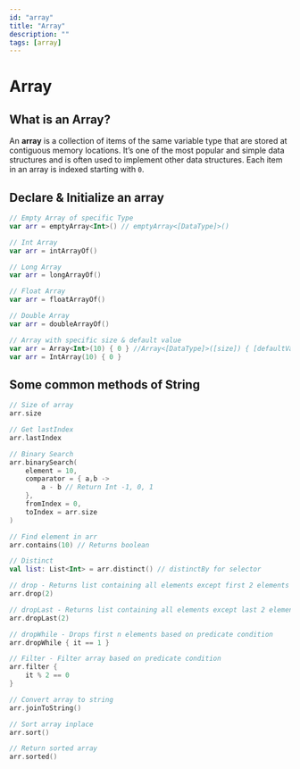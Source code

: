 ```yaml
---
id: "array"
title: "Array"
description: ""
tags: [array]
---
```



# Array

## What is an Array?

An **array** is a collection of items of the same variable type that are stored at contiguous memory locations. It’s one of the most popular and simple data structures and is often used to implement other data structures. Each item in an array is indexed starting with `0`.

## Declare & Initialize an array

<Tabs>
<TabItem value="kotlin" label="Kotlin">
<SolutionAuthor name="@msvhora"/>

```kt
// Empty Array of specific Type
var arr = emptyArray<Int>() // emptyArray<[DataType]>()

// Int Array
var arr = intArrayOf()

// Long Array
var arr = longArrayOf()

// Float Array
var arr = floatArrayOf()

// Double Array
var arr = doubleArrayOf()

// Array with specific size & default value
var arr = Array<Int>(10) { 0 } //Array<[DataType]>([size]) { [defaultValue] }
var arr = IntArray(10) { 0 }
```
</TabItem>
</Tabs>


## Some common methods of String

<Tabs>
<TabItem value="kotlin" label="Kotlin">
<SolutionAuthor name="@msvhora"/>

```kt
// Size of array
arr.size

// Get lastIndex
arr.lastIndex

// Binary Search
arr.binarySearch(
    element = 10,
    comparator = { a,b ->
        a - b // Return Int -1, 0, 1
    },
    fromIndex = 0,
    toIndex = arr.size
)

// Find element in arr
arr.contains(10) // Returns boolean

// Distinct
val list: List<Int> = arr.distinct() // distinctBy for selector

// drop - Returns list containing all elements except first 2 elements
arr.drop(2)

// dropLast - Returns list containing all elements except last 2 elements
arr.dropLast(2)

// dropWhile - Drops first n elements based on predicate condition
arr.dropWhile { it == 1 }

// Filter - Filter array based on predicate condition
arr.filter {
    it % 2 == 0
}

// Convert array to string
arr.joinToString()

// Sort array inplace
arr.sort()

// Return sorted array 
arr.sorted()
```
</TabItem>
</Tabs>